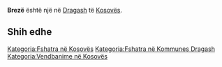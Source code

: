 {{Fshat në 
 | Emri                = Brezë
 | EmriAlt                = 
 | NAME_SHORT_FORM=      
 | NAME_GENERIC=      
 | NAME_SORT_NAME_RO=      BREZE
 | FULL_NAME_RO = Brezë
 | FULL_NAME_ND_RO=Breze
 | SORT_NAME_RG=BREZE
 | FULL_NAME_RG=Brezë
 | FULL_NAME_ND_RG=Breze
 | SRP_NAME_SHORT_FORM=      
 | SRP_NAME_GENERIC=      
 | SRP_NAME_SORT_NAME_RO=      
 | SRP_FULL_NAME_RO = 
 | SRP_FULL_NAME_ND_RO=
 | SRP_SORT_NAME_RG=
 | SRP_FULL_NAME_RG=
 | SRP_FULL_NAME_ND_RG=
 | Emri (Rasa dhanore) = 
 | Figura              = 
 | Shteti              = Kosovo
 | Komuna              = Dragash
 | Kodi postar         = 
 | Sipërfaqja          = 

 | Popullsia           = 

 | Regj. i popullsisë  = 
 | Dend. e popullsisë  = 
 | Faqja zyrtare       = 
 <!--- Koordinatat ----> 
 | Gjerësia            = 42.123333
 | Gjatësia            = 20.6325
 | Lartësia            = 
}}
'''Brezë''' është një [[]] në [[Dragash]] të [[Kosovës]].

<!-- == Gjeografia == -->
<!-- == Historia == -->
<!-- == Demografia == -->
== Shih edhe ==
{{Komuna Dragash}}
{{Kosovo-Administrata-Cung}}

[[Kategoria:Fshatra në Kosovës]]
[[Kategoria:Fshatra në Kommunes Dragash]]
[[Kategoria:Vendbanime në Kosovës]]